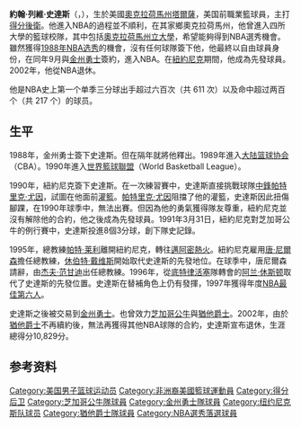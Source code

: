 {{noteTA
|G1=NBA
|1=zh-cn:斯塔克斯;zh-hk:史達斯;
}}
{{Infobox NBA Player
|image=John Starks in 2013.jpg 
|name=John Starks
|width=
|caption=2013年，史達斯于[[麦迪逊广场花园|麦迪逊广场花园]]
|position=[[得分后卫|得分后卫]]
|number=3, 9
|height_ft=6
|height_in=3
|weight_lb=180
|birth_date={{birth date and age|1965|8|10}}
|birth_place=[[俄克拉何马州|俄克拉何马州]][[塔爾薩|塔爾薩]]
|nationality= 美国
|debutyear=1988
|finalyear=2002
|draftyear=1988
|draftround=
|draftpick=
|highschool=
|college=
|years1={{nbay|1988|full=y}} |team1=[[金州勇士|金州勇士]]
|years2=1989–1990 |team2=Cedar Rapids Silver Bullets ([[Continental_Basketball_Association|CBA]])
|years3=1990 |team3=[[Memphis_Rockers|Memphis Rockers]] ([[World_Basketball_League|WBL]])
|years4={{nbay|1990|start}}–{{nbay|1997|end}} |team4=[[纽约尼克斯|纽约尼克斯]]
|years5={{nbay|1998|end}}–{{nbay|1999|end}} |team5=金州勇士
|years6={{nbay|1999|end}} |team6=[[芝加哥公牛|芝加哥公牛]]
|years7={{nbay|2000|start}}–{{nbay|2001|end}} |team7=[[犹他爵士|犹他爵士]]
|stats_league= NBA
|stat1label=得分
|stat1value=10,829 (12.5 ppg)
|stat2label=篮板
|stat2value= 2,129 (2.5 rpg)
|stat3label=助攻
|stat3value=3,085 (3.6 apg)
|profile=john_starks
|bbr=starkjo01
|letter=s
|highlights=

}}
'''約翰·列維·史達斯'''（{{lang-en|'''John Levell Starks'''}}，{{bd|1965年|8月10日|||catIdx=Starks, John}}），生於美國[[奧克拉荷馬州|奧克拉荷馬州]][[塔爾薩|塔爾薩]]，美国前職業籃球員，主打[[得分後衛|得分後衛]]。他進入NBA的過程並不順利，在其家鄉奧克拉荷馬州，他曾進入四所大學的籃球校隊，其中包括[[奧克拉荷馬州立大學|奧克拉荷馬州立大學]]，希望能夠得到NBA選秀機會。雖然獲得[[1988年NBA选秀|1988年NBA选秀]]的機會，沒有任何球隊簽下他，他最終以自由球員身份，在同年9月與[[金州勇士|金州勇士]]簽約，進入NBA。在[[紐約尼克|紐約尼克]]期間，他成為先發球員。2002年，他從NBA退休。

他是NBA史上第一个单季三分球出手超过六百次（共 611 次）以及命中超过两百个（共 217 个）的球员。

==生平==
1988年，金州勇士簽下史達斯。但在隔年就將他釋出。1989年進入[[大陆篮球协会|大陆篮球协会]]（CBA）。1990年進入[[世界籃球聯盟|世界籃球聯盟]]（World Basketball League）。

1990年，紐約尼克簽下史達斯。在一次練習賽中，史達斯直接挑戰球隊[[中鋒|中鋒]][[帕特里克·尤因|帕特里克·尤因]]，試圖在他面前[[灌籃|灌籃]]。[[帕特里克·尤因|帕特里克·尤因]]阻擋了他的灌籃，史達斯因此扭傷腳踝，在1990年球季中，無法出賽。但因為他的勇氣獲得隊友尊重，紐約尼克並沒有解除他的合約，他之後成為先發球員。1991年3月31日，紐約尼克對芝加哥公牛的例行賽中，史達斯投進8個3分球，創下隊史記錄。

1995年，總教練[[帕特·莱利|帕特·莱利]]離開紐約尼克，轉往[[邁阿密熱火|邁阿密熱火]]。紐約尼克雇用[[唐·尼爾森|唐·尼爾森]]擔任總教練，[[休伯特·戴维斯|休伯特·戴维斯]]開始取代史達斯的先發地位。在球季中，唐尼爾森請辭，由[[杰夫·范甘迪|杰夫·范甘迪]]出任總教練。1996年，從[[底特律活塞|底特律活塞]]隊轉會的[[阿兰·休斯顿|阿兰·休斯顿]]取代了史達斯的先發位置。史達斯在替補角色上仍有發揮，1997年獲得年度[[NBA最佳第六人|NBA最佳第六人]]。

史達斯之後被交易到[[金州勇士|金州勇士]]。也曾效力[[芝加哥公牛|芝加哥公牛]]與[[猶他爵士|猶他爵士]]。2002年，由於[[猶他爵士|猶他爵士]]不再續約後，無法再獲得其他NBA球隊的合約，史達斯宣布退休，生涯總得分10,829分。

== 参考资料 ==
{{reflist}}

{{NBA最佳第六人}}

{{Authority control}}
{{DEFAULTSORT:Starks, John}}
[[Category:美国男子篮球运动员|Category:美国男子篮球运动员]]
[[Category:非洲裔美國籃球運動員|Category:非洲裔美國籃球運動員]]
[[Category:得分后卫|Category:得分后卫]]
[[Category:芝加哥公牛隊球員|Category:芝加哥公牛隊球員]]
[[Category:金州勇士隊球員|Category:金州勇士隊球員]]
[[Category:纽约尼克斯队球员|Category:纽约尼克斯队球员]]
[[Category:猶他爵士隊球員|Category:猶他爵士隊球員]]
[[Category:NBA選秀落選球員|Category:NBA選秀落選球員]]